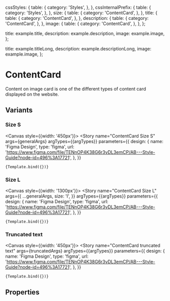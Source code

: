 
<Meta 
  title="Components/Structure/ContentCard"
  component={ContentCard}
  decorators={[withDesign]}
/>


  cssStyles: {
    table: {
      category: 'Styles',
    },
  },
  cssInternalPrefix: {
    table: {
      category: 'Styles',
    },
  },
  size: {
    table: {
      category: 'ContentCard',
    },
  },
  title: {
    table: {
      category: 'ContentCard',
    },
  },
  description: {
    table: {
      category: 'ContentCard',
    },
  },
  image: {
    table: {
      category: 'ContentCard',
    },
  },
};

  title: example.title,
  description: example.description,
  image: example.image,
};

  title: example.titleLong,
  description: example.descriptionLong,
  image: example.image,
};

# ContentCard

Content on image card is one of the different types of content card displayed on the website.

## Variants

### Size S 

<Canvas style={{width: '450px'}}>
  <Story
    name="ContentCard Size S"
    args={generalArgs}
    argTypes={{argTypes}}
    parameters={{
      design: {
        name: 'Figma Design',
        type: 'figma',
        url:
          'https://www.figma.com/file/TENnOP4K38G6r3vDL3emCP/AB---Style-Guide?node-id=496%3A17721',
      },
    }}
  >
    {Template.bind({})}
  </Story>
</Canvas>

### Size L

<Canvas style={{width: '1300px'}}>
  <Story
    name="ContentCard Size L"
    args={{
      ...generalArgs,
      size: 'l',
    }}
    argTypes={{argTypes}}
    parameters={{
      design: {
        name: 'Figma Design',
        type: 'figma',
        url:
          'https://www.figma.com/file/TENnOP4K38G6r3vDL3emCP/AB---Style-Guide?node-id=496%3A17721',
      },
    }}
  >
    {Template.bind({})}
  </Story>
</Canvas>

### Truncated text

<Canvas style={{width: '450px'}}>
  <Story
    name="ContentCard truncated text"
    args={truncatedArgs}
    argTypes={{argTypes}}
    parameters={{
      design: {
        name: 'Figma Design',
        type: 'figma',
        url:
          'https://www.figma.com/file/TENnOP4K38G6r3vDL3emCP/AB---Style-Guide?node-id=496%3A17721',
      },
    }}
  >
    {Template.bind({})}
  </Story>
</Canvas>


## Properties

<ArgsTable of={ContentCard} />
